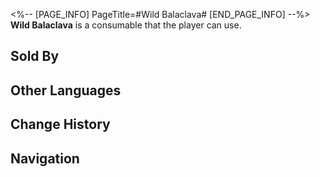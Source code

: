 <%-- [PAGE_INFO]
PageTitle=#Wild Balaclava#
[END_PAGE_INFO] --%>
{{Consumable Infobox
|id          = 408619
|image       = Item Wild Balaclava.png
|type        = Attack Consumables
|rarity      = 3
|effect      = Upon use, increases all allies' ATK by 40% for the next battle. When entering battle, a random character will have a 100% base chance to become afflicted with Outrage, lasting for 2 turns.
|description = This style has recently gained popularity in the fashion realm, particularly among the residents of Dreamscape. The combination of luxury and unbridled wild allure appeals to them, perhaps due to the lack of real danger in their sweet dreams.
|effectType  = 
|effectType2 = 
|effectType3 = 
|recipe      = 
|source1     = [[Dreamjoy Fashion Store]]
|source2     = 
|source3     = 
}}
{{Description|''"Beasts never remain obediently confined within their cages. They patiently wait for the best opportunity to strike."''}}
'''Wild Balaclava''' is a consumable that the player can use.

==Sold By==
{{Shop Availability}}

==Other Languages==
{{Other Languages
|en   = Wild Balaclava
|zhs  = 狂野头套
|zht  = 狂野頭套
|ja   = ワイルドマスク
|ko   = 광야의 탈
|es   = Pasamontañas salvaje
|fr   = Cagoule sauvage
|ru   = Звериная маска
|th   = Wild Balaclava
|vi   = Mũ Trùm Hoang Dã
|de   = Wilde Sturmhaube
|id   = Wild Balaclava
|pt   = Balaclava Selvagem
}}

==Change History==
{{Change History|2.0}}

==Navigation==
{{Consumable Navbox}}